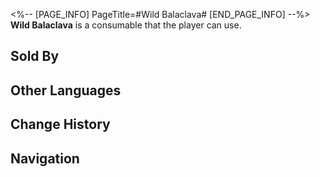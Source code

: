 <%-- [PAGE_INFO]
PageTitle=#Wild Balaclava#
[END_PAGE_INFO] --%>
{{Consumable Infobox
|id          = 408619
|image       = Item Wild Balaclava.png
|type        = Attack Consumables
|rarity      = 3
|effect      = Upon use, increases all allies' ATK by 40% for the next battle. When entering battle, a random character will have a 100% base chance to become afflicted with Outrage, lasting for 2 turns.
|description = This style has recently gained popularity in the fashion realm, particularly among the residents of Dreamscape. The combination of luxury and unbridled wild allure appeals to them, perhaps due to the lack of real danger in their sweet dreams.
|effectType  = 
|effectType2 = 
|effectType3 = 
|recipe      = 
|source1     = [[Dreamjoy Fashion Store]]
|source2     = 
|source3     = 
}}
{{Description|''"Beasts never remain obediently confined within their cages. They patiently wait for the best opportunity to strike."''}}
'''Wild Balaclava''' is a consumable that the player can use.

==Sold By==
{{Shop Availability}}

==Other Languages==
{{Other Languages
|en   = Wild Balaclava
|zhs  = 狂野头套
|zht  = 狂野頭套
|ja   = ワイルドマスク
|ko   = 광야의 탈
|es   = Pasamontañas salvaje
|fr   = Cagoule sauvage
|ru   = Звериная маска
|th   = Wild Balaclava
|vi   = Mũ Trùm Hoang Dã
|de   = Wilde Sturmhaube
|id   = Wild Balaclava
|pt   = Balaclava Selvagem
}}

==Change History==
{{Change History|2.0}}

==Navigation==
{{Consumable Navbox}}